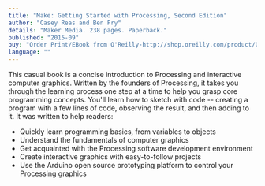 ```yaml
---
title: "Make: Getting Started with Processing, Second Edition"
author: "Casey Reas and Ben Fry"
details: "Maker Media. 238 pages. Paperback."
published: "2015-09"
buy: "Order Print/EBook from O'Reilly-http://shop.oreilly.com/product/0636920031406.do, Order from Amazon-http://www.amazon.com/gp/product/1457187086/ref=as_li_tl?ie=UTF8&camp=1789&creative=390957&creativeASIN=1457187086&linkCode=as2&tag=processing09-20&linkId=JEJC22CTQ5ZF4ZYO"
language: ""
---
```


This casual book is a concise introduction to Processing and interactive computer graphics. Written by the founders of Processing, it takes you through the learning process one step at a time to help you grasp core programming concepts. You'll learn how to sketch with code -- creating a program with a few lines of code, observing the result, and then adding to it. It was written to help readers:

- Quickly learn programming basics, from variables to objects
- Understand the fundamentals of computer graphics
- Get acquainted with the Processing software development environment
- Create interactive graphics with easy-to-follow projects
- Use the Arduino open source prototyping platform to control your Processing graphics

